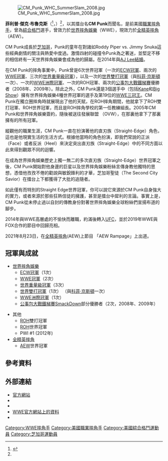 {{Infobox person
| name = CM Punk
| birthname = 菲利普·傑克·布魯克斯（{{lang|en|Phillip Jack Brooks}}）
| image = CM Punk on ring apron.jpg
| caption = CM Punk與[[WWE_冠軍|WWE冠軍腰帶]]
| birth_date = {{birth date and age|mf=yes|1978|10|26}}<ref name="nndb">{{cite web|url=http://www.nndb.com/people/145/000161659/|title=CM Punk profile|accessdate=2007-09-22|publisher=NNDB.com|archive-date=2007-10-30|archive-url=https://web.archive.org/web/20071030032252/http://www.nndb.com/people/145/000161659/|dead-url=no}}</ref>
| birth_place = {{USA}}[[伊利諾州|伊利諾州]][[芝加哥_(伊利諾伊州)|芝加哥]][[芝加哥|芝加哥]]<ref name="nndb"/>
| resides = {{USA}}[[伊利諾州|伊利諾州]][[芝加哥|芝加哥]]
{{USA}}[[威斯康辛州|威斯康辛州]][[密爾瓦基|密爾瓦基]]
| religion = [[无神论者|无神论者]]<ref>{{Citation|title=CM Punk: I'm an atheist|url=https://coub.com/view/27iysv|accessdate=2021-08-24|last=Unbeliever|archive-date=2021-08-24|archive-url=https://web.archive.org/web/20210824130110/https://coub.com/view/27iysv}}</ref>
| spouse = {{marriage|[[AJ·李|AJ·李]]|2014 }}
| yearsactive = 1999年–2014年 2021年-現今（職業摔角選手）<br>2014年至-2021年（綜合格鬥選手）
| website = [http://www.cmpunk.com/ CMPunk.com]
| module = {{Infobox professional wrestler|child=yes
| names = '''CM Punk'''<ref name="wwebio"/>
| height = {{height|m=1.88}}<ref name="wwebio">{{cite web|url=http://www.wwe.com/superstars/cmpunk|title=CM Punk Bio|accessdate=2020-05-02|publisher=[[World_Wrestling_Entertainment|World Wrestling Entertainment]]|language=en|archive-date=2016-01-05|archive-url=https://web.archive.org/web/20160105044721/http://www.wwe.com/superstars/cmpunk|dead-url=no}}</ref>
| weight = {{weight|kg=99}}<ref name="wwebio"/>
| billed = 伊利諾州芝加哥<ref name="wwebio"/>
| death_date = 
| death_place = 
| trainer = {{tsl|en|Ace Steel|艾斯·史特爾}}<ref name="acesteel">{{cite web|url=http://www.wwe.com/superstars/smackdown/cmpunk/punkblogarchives/cmpunkblog012307|title=Congratulations to Ace|accessdate=2007-01-23|author=CM Punk|date=2007-01-23|publisher=[[World_Wrestling_Entertainment|World Wrestling Entertainment]]|archive-date=2009-06-02|archive-url=https://web.archive.org/web/20090602114921/http://www.wwe.com/superstars/smackdown/cmpunk/punkblogarchives/cmpunkblog012307|dead-url=no}}</ref><br />丹尼·多米尼翁（{{lang|en|Danny Dominion}}）<ref name="punkshoot">{{cite video|people=CM Punk|url=http://www.rfvideo.com/browseproducts/Shoot-with-CM-Punk.html|title=Shoot with CM Punk|medium=DVD|publisher=[[Rob_Feinstein#RF_Video|RF Video]]|accessdate=2007-04-14|date=2003-11|archive-date=2007-01-30|archive-url=https://web.archive.org/web/20070130185018/http://www.rfvideo.com/browseproducts/Shoot-with-CM-Punk.html|dead-url=no}}</ref><br />凱文·奎因（{{lang|en|Kevin Quinn}}）<ref name="punkshoot" /><br />{{tsl|en|Dave Taylor (wrestler)|戴夫·泰勒 (摔角手)}}<ref name="wojick" /><br />[[芬利|戴夫·芬利]]<ref name="wojick" /><br />[[威廉·瑞格|威廉·瑞格]]<ref name="wojick">{{cite web |url=http://wrestlingclothesline.com/Wojcik-Punk.htm |title=Wojick Interview |accessdate=2006-09-26 |last=Wojick |first=Alan |date=2003-06-21 |publisher=The Wrestling Clothesline |deadurl=yes |archiveurl=https://web.archive.org/web/20110718121916/http://wrestlingclothesline.com/Wojcik-Punk.htm |archivedate=2011-07-18 }}</ref>
| debut = 1999年<ref name=officialsite>{{cite web |url=http://cmpunk.com/fastfacts.php |accessdate=2009-04-04 |title=CM Punk Fast Facts |publisher=CMPunk.com |deadurl=yes |archiveurl=https://web.archive.org/web/20110708170714/http://cmpunk.com/fastfacts.php |archivedate=2011-07-08 }}</ref>
|}}
| module2 = '''[[綜合格鬥|綜合格鬥]]生涯'''
{{Infobox martial artist|child=yes
| image         =
| height        = {{height|m=1.85}}
| weight        = {{weight|kg=77}}<ref>{{cite web|url=https://mmajunkie.com/2018/06/ufc-225-chicago-robert-whittaker-yoel-romero-weigh-in-results-live-video-stream|title=UFC 225 weigh-in results: Yoel Romero barely misses, leaving main event in limbo|date=2018-06-08|accessdate=2020-05-10|website=[[MMAjunkie.com|MMAjunkie.com]]|language=en|archive-date=2018-09-30|archive-url=https://web.archive.org/web/20180930070345/https://mmajunkie.com/2018/06/ufc-225-chicago-robert-whittaker-yoel-romero-weigh-in-results-live-video-stream|dead-url=no}}</ref>
| weight_class  = [[沉量級|沉量級]]
| reach         = 73英寸
| style         =
| stance        =
| team          = Roufusport
| rank          = {{color box|BLUE}} 丹尼爾·萬德利教導下的[[巴西柔術|巴西柔術]]藍帶<ref>{{cite news|last=Holland|first=Jesse|url=https://www.mmamania.com/2017/12/6/16742334/pic-cm-punk-earns-bjj-blue-belt-ahead-ufc-return-mma|title=Pic: CM Punk earns BJJ blue belt ahead of UFC return|work=MMAmania.com|date=2017-12-06|access-date=2020-05-10|language=en|archive-date=2019-11-16|archive-url=https://web.archive.org/web/20191116122457/https://www.mmamania.com/2017/12/6/16742334/pic-cm-punk-earns-bjj-blue-belt-ahead-ufc-return-mma|dead-url=no}}</ref>
| teacher       = 主教練: {{tsl|en|Duke Roufus|杜克·羅富烏茲}}<br>巴西柔術: 丹尼爾·萬德利（{{lang|en|Daniel Wanderley}}）<ref>{{cite web|last=Cruz|first=Guilherme|url=http://www.mmafighting.com/2016/9/10/12729950/coach-impressed-with-cm-punk-s-evolution-predicts-tko-win-at-ufc-203|title=Coach: CM Punk's MMA improvements have been 'impressive,' he'll beat Mickey Gall|date=2016-09-10|accessdate=2020-05-10|publisher=MMAFighting.com|language=en|archive-date=2019-11-16|archive-url=https://web.archive.org/web/20191116122507/https://www.mmafighting.com/2016/9/10/12729950/coach-impressed-with-cm-punk-s-evolution-predicts-tko-win-at-ufc-203|dead-url=no}}</ref>
| trainer       =
| mma_draw      =
| mma_nc        =
| mma_kowin     =
| mma_subwin    =
| mma_decwin    =
| mma_koloss    =
| mma_subloss   = 1
| mma_decloss   = 1
| mma_dqloss    =
| sherdog       = 184933
| updated       =
}}
}}

[[File:CM_Punk_WHC_SummerSlam_2008.jpg|thumb]]

'''菲利普·傑克·布魯克斯'''（{{lang-en|'''Phillip Jack Brooks'''}}<ref name="philbrooks">{{cite web|url=http://tarr.uspto.gov/servlet/ |title=Latest Status Info|accessdate=2008-08-17|publisher=[[United_States_Patent_and_Trademark_Office|United States Patent and Trademark Office]]|date=2008-08-07}}{{dead link|date=2018年5月 |bot=InternetArchiveBot |fix-attempted=yes}}</ref>，{{bd|1978年|10月26日|||CM Punk}}）<ref name="nndb"/>，以其擂台名'''CM Punk'''而聞名，是前美國[[職業摔角|職業摔角手]]，曾為[[綜合格鬥|綜合格鬥]]選手，曾效力於[[世界摔角娛樂|世界摔角娛樂]]（WWE），現效力於[[全精英摔角|全精英摔角]]（AEW）。

CM Punk成長於[[芝加哥|芝加哥]]，Punk的童年在對諸如Roddy Piper vs. Jimmy Snuka這些經典劇情的關注與熱愛中度過。激情四射的碰撞令Punk為之著迷，並堅定不移的相信終有一天世界摔角娛樂會成為他的歸屬。在2014年與[[AJ_Lee|AJ Lee]][[結婚|結婚]]。

在CM Punk的摔角事業中，Punk曾是6次世界冠軍（一次的[[ECW世界重量級冠軍|ECW冠軍]]、兩次的[[WWE冠軍|WWE冠軍]]、三次的[[世界重量級冠軍_(WWE)|世界重量級冠軍]]），以及一次的[[世界雙打冠軍_(WWE)|世界雙打冠軍]]（與[[科菲·京斯頓|科菲·京斯頓]]一次）、一次的[[WWE洲際冠軍|WWE洲際冠軍]]、一次的ROH冠軍、兩次的[[公事包大戰|公事包大戰鐵梯賽]]優勝者（2008年、2009年）。除此之外，CM Punk還是3個選手中（包括[[肯恩_(摔角手)|Kane]]和[[Big_Show|Big Show]]）擁有世界摔角娛樂4種世界冠軍的選手及第19位的[[世界摔角娛樂三冠王|WWE三冠王]]。CM Punk在獨立圈摔角時就展現出了他的天賦，在ROH摔角期間，他就拿下了ROH雙打冠軍、ROH世界冠軍，而且是ROH摔角學校的第一任教練組長。2005年CM Punk和世界摔角娛樂簽約，隨後被送往發展聯盟{{link-en|俄亥俄谷摔角|Ohio Valley Wrestling}} （OVW），在那裏他拿下了那裏擁有的所有冠軍。

縱觀他的職業生涯，CM Punk一直在扮演著他的直刃族（Straight-Edge）角色，這也是他現實生活的生活方式。根據他當時的角色扮演，即我們常說的正派（Face）或者反派（Heel）來決定突出直刃族（Straight-Edge）中的不同方面以此來得到觀眾不同的迴響。

在成為世界摔角娛樂歷史上獨一無二的多次直刃族（Straight-Edge）世界冠軍之後，CM Punk開始對他身邊的巨星以及世界摔角娛樂粉絲言傳身教他獨特的思想，憑借他孜孜不倦的勸說與敏銳鋒利的才華，芝加哥聖徒（The Second City Savior）在擂台上下都獲得了大批的追隨者。

如此僅有而特別的Straight Edge世界冠軍，你可以說它來源於CM Punk自身強大的實力，或者來源於那些狂熱信徒的擁護，甚至是擂台中犀利的言論。事實上是，CM Punk從未停止過以自封的傳教身份對著世界摔角娛樂全球粉絲們宣揚布道的腳步。

2014年與WWE高層處的不愉快而離職，約滿後轉入[[UFC|UFC]]，並於2019年WWE與FOX合作的節目中回歸亮相。

2021年8月23日，在[[全精英摔角|全精英摔角]](AEW)上節目 「AEW Rampage」上出道。

==冠軍與成就==
*[[世界摔角娛樂|世界摔角娛樂]]
**[[ECW世界重量級冠軍|ECW冠軍]]（1次）
**[[WWE冠軍|WWE冠軍]]（2次）
**[[世界重量級冠軍_(WWE)|世界重量級冠軍]]（3次）
**[[世界雙打冠軍_(WWE)|世界雙打冠軍]]（1次） （與[[科菲·京斯頓|科菲·京斯頓]]一次）
**[[WWE洲際冠軍|WWE洲際冠軍]]（1次）
**[[公事包大戰|公事包大戰鐵梯賽]][[SmackDown_LIVE|SmackDown]]部分優勝者（2次，2008年、2009年）

*其他
**[[ROH|ROH]]雙打冠軍
**[[ROH|ROH]]世界冠軍
**PWI #1 (2012年)
*[[全精英摔角|全精英摔角]]
**[[AEW|AEW]]世界冠軍

== 參考資料 ==
{{reflist|2}}

== 外部連結 ==
{{wikiquote}}
{{commonscat|Phil Brooks}}
* [https://web.archive.org/web/20110309061448/http://cmpunk.com/ 官方網站]
* {{Twitter|CMPunk|CM Punk}}
* {{YouTube user|ThisIsCMPunk|CM Punk}}
* [http://www.wwe.com/superstars/smackdown/cmpunk/bio/ WWE官方網站上的資料]{{Wayback|url=http://www.wwe.com/superstars/smackdown/cmpunk/bio/ |date=20090601214852 }}
* {{imdb name|id=1516006|name=CM Punk}}
{{WWE Championship}}
{{WWE洲际冠军}}
{{Authority control}}
[[Category:WWE摔角手|Category:WWE摔角手]]
[[Category:美國職業摔角手|Category:美國職業摔角手]]
[[Category:美國綜合格鬥運動員|Category:美國綜合格鬥運動員]]
[[Category:芝加哥運動員|Category:芝加哥運動員]]